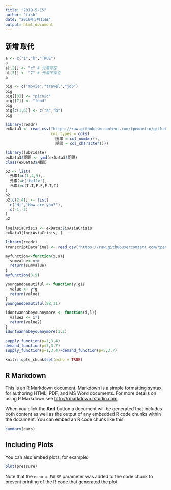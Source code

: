 ```yaml
---
title: "2019-5-15"
author: "fish"
date: "2019年5月15日"
output: html_document
---
```

## 新增 取代
```r
a <- c("1","b","TRUE")
a
a[[2]] <- "c" # 元素存在
a[[5]] <- "7" # 元素不存在
a

pig <- c("movie","travel","job")
pig
pig[[3]] <- "picnic"
pig[[7]] <- "food"
pig
pig[c(1,6)] <- c("a","b")
pig
```

```r
library(readr)
exData3 <- read_csv("https://raw.githubusercontent.com/tpemartin/github-data/master/exData3.csv",
                    col_types = cols(
                      匯率 = col_number(),
                      期間 = col_character()))
```

```r
library(lubridate)
exData3$期間 <- ymd(exData3$期間)
class(exData3$期間)
```

```r
b2 <- list(
  元素1=c(1,4,9),
  元素2=c("Hello"),
  元素3=c(T,T,F,F,F,T,T)
)
b2
b2[c(2,4)] <- list(
  c("Hi","How are you?"),
  c(-1,-2)
)
b2
```

```r
logiAsiaCrisis <- exData3$isAsiaCrisis
exData3[logiAsiaCrisis, ]
```

```r
library(readr)
transcriptDataFinal <- read_csv("https://raw.githubusercontent.com/tpemartin/github-data/master/transcriptDataFinal.csv")

```

```r
myfunction<-function(x,α){
  sumvalue<-x+α
  return(sumvalue)
}
myfunction(3,9)
```

```r
youngandbeautiful <- function(y,g){
  value <- y*g
  return(value)
}
youngandbeautiful(98,11)
```

```r
idontwannabeyouanymore <- function(i,l){
  value2 <- i*l
  return(value2)
}
idontwannabeyouanymore(1,2)
```

```r
supply_function(p=1,3,4)
demand_function(p=5,3,7)
supply_function(p=1,3,4)-demand_function(p=5,3,7)
```

```r
knitr::opts_chunk$set(echo = TRUE)
```

## R Markdown

This is an R Markdown document. Markdown is a simple formatting syntax for authoring HTML, PDF, and MS Word documents. For more details on using R Markdown see <http://rmarkdown.rstudio.com>.

When you click the **Knit** button a document will be generated that includes both content as well as the output of any embedded R code chunks within the document. You can embed an R code chunk like this:

```r
summary(cars)
```

## Including Plots

You can also embed plots, for example:

```r
plot(pressure)
```

Note that the `echo = FALSE` parameter was added to the code chunk to prevent printing of the R code that generated the plot.
